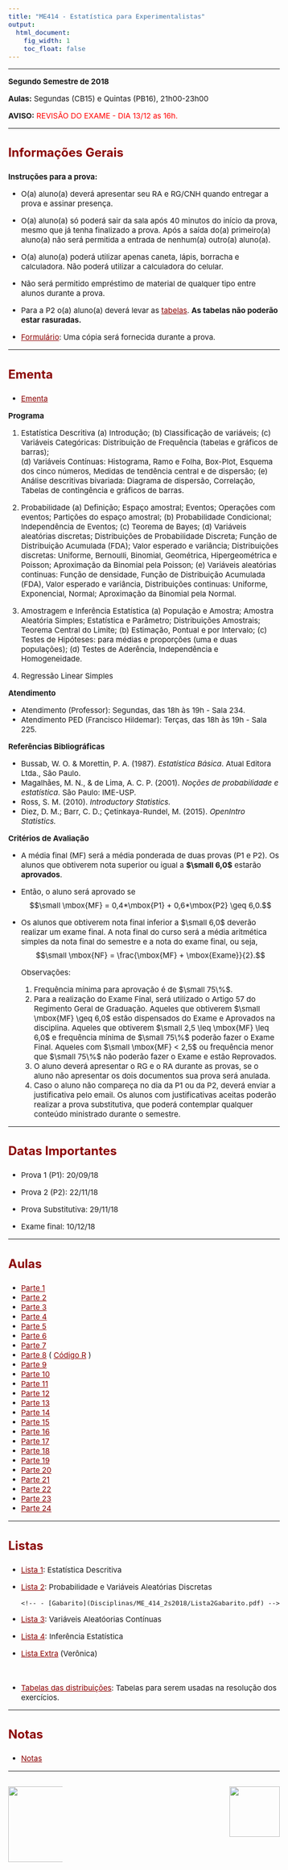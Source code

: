 ```yaml
---
title: "ME414 - Estatística para Experimentalistas"
output:
  html_document:
    fig_width: 1
    toc_float: false
---
```


<style type="text/css">
.nav.navbar-nav.navbar-right a {
    color: white;
}
.navbar {
  background-color:maroon;
  border-color:black;
}
.navbar-brand {
color:black!important;
}
body{ /* Normal  */
      font-size: 15px;
  }
h1.title {
  font-size: 30px;
}
h3 { /* Header 3 */
  font-size: 24px;
  color: DarkRed;
}
</style>

<style>
a:link {
    color: darkred;
}
a:visited {
    color: darkred;
}
a:hover {
    color: blue;
}
.column-f1{
  float: left;
  width: 20%;
  text-align: left;
}
.column-f2{
  float: right;
  width: 20%;
  text-align: right;
}
</style>

----

**Segundo Semestre de 2018**

**Aulas:** Segundas (CB15) e Quintas (PB16), 21h00-23h00 

**AVISO:**<span style="color:red"> REVISÃO DO EXAME - DIA 13/12 as 16h.  </span>

----

### **Informações Gerais**

**Instruções para a prova:**

- O(a) aluno(a) deverá apresentar seu RA e RG/CNH quando entregar a prova e assinar presença.

- O(a) aluno(a) só poderá sair da sala após 40 minutos do início da prova, mesmo que já tenha finalizado a prova. Após a saída do(a) primeiro(a) aluno(a) não será permitida a entrada de nenhum(a) outro(a) aluno(a).

- O(a) aluno(a) poderá utilizar apenas caneta, lápis, borracha e calculadora. Não poderá utilizar a calculadora do celular.

- Não será permitido empréstimo de material de qualquer tipo entre alunos durante a prova. 

- Para a P2 o(a) aluno(a) deverá levar as [tabelas](Disciplinas/ME_414_2s2018/Tabelas.pdf). **As tabelas não poderão estar rasuradas.** 

- [Formulário](Disciplinas/ME_414_2s2018/Formulario.pdf): Uma cópia será fornecida durante a prova.


----

### **Ementa**

- [Ementa](Disciplinas/ME_414_2s2018/Ementa.pdf)


**Programa**

  1. Estatística Descritiva
    (a) Introdução;
    (b) Classificação de variáveis;	
    (c) Variáveis Categóricas: Distribuição de Frequência (tabelas e gráficos de barras);	
    (d) Variáveis Contínuas: Histograma, Ramo e Folha, Box-Plot, Esquema dos cinco números, Medidas de tendência central e de dispersão;
    (e) Análise descritivas bivariada: Diagrama de dispersão, Correlação, Tabelas de contingência e gráficos de barras.

  2. Probabilidade
    (a) Definição; Espaço amostral; Eventos; Operações com eventos; Partições do espaço amostral;
    (b) Probabilidade Condicional; Independência de Eventos;
    (c) Teorema de Bayes;
    (d) Variáveis aleatórias discretas; Distribuições de Probabilidade Discreta; Função de Distribuição Acumulada (FDA); Valor esperado e variância; Distribuições discretas: Uniforme, Bernoulli, Binomial, Geométrica, Hipergeométrica e Poisson; Aproximação da Binomial pela Poisson;
    (e) Variáveis aleatórias continuas: Função de densidade, Função de Distribuição Acumulada (FDA), Valor esperado e variância, Distribuições continuas: Uniforme, Exponencial, Normal; Aproximação da Binomial pela Normal.

  3. Amostragem e Inferência Estatística
    (a) População e Amostra; Amostra Aleatória Simples; Estatística e Parâmetro; Distribuições Amostrais; Teorema Central do Limite;
    (b) Estimação, Pontual e por Intervalo;
    (c) Testes de Hipóteses: para médias e proporções (uma e duas populações);
    (d) Testes de Aderência, Independência e Homogeneidade.

  4. Regressão Linear Simples

**Atendimento**

- Atendimento (Professor): Segundas, das 18h às 19h - Sala 234.
- Atendimento PED (Francisco Hildemar): Terças, das 18h às 19h - Sala 225.

**Referências Bibliográficas**

- Bussab, W. O. \& Morettin, P. A. (1987). *Estatística Básica*. Atual Editora Ltda., São Paulo.
- Magalhães, M. N., \& de Lima, A. C. P. (2001). *Noções de probabilidade e estatística*. São Paulo: IME-USP.
- Ross, S. M. (2010). *Introductory Statistics.*
- Diez, D. M.; Barr, C. D.; Çetinkaya-Rundel, M. (2015). *OpenIntro Statistics.*


**Critérios de Avaliação**

- A média final (MF) será a média ponderada de duas provas (P1 e P2). Os alunos que obtiverem nota superior ou igual a **$\small 6,0$** estarão **aprovados**. 

- Então, o aluno será aprovado se
  $$\small \mbox{MF} = 0,4*\mbox{P1} + 0,6*\mbox{P2} \geq 6,0.$$

- Os alunos que obtiverem nota final inferior a $\small 6,0$ deverão realizar um exame final. A nota final do curso será a média aritmética simples da nota final do semestre e a nota do exame final, ou seja, 
$$\small \mbox{NF} = \frac{\mbox{MF} + \mbox{Exame}}{2}.$$

  Observações: 

  1. Frequência mínima para aprovação é de $\small 75\%$.
  2. Para a realização do Exame Final, será utilizado o Artigo 57 do Regimento Geral de Graduação. Aqueles que    obtiverem $\small \mbox{MF} \geq 6,0$ estão dispensados do Exame e Aprovados na disciplina. Aqueles que obtiverem $\small 2,5 \leq \mbox{MF} \leq 6,0$ e frequência mínima de $\small 75\%$ poderão fazer o Exame Final. Aqueles com $\small \mbox{MF} < 2,5$ ou frequência menor que $\small 75\%$ não poderão fazer o Exame e estão Reprovados.
  3. O aluno deverá apresentar o RG e o RA durante as provas, se o aluno não apresentar os dois documentos sua    prova será anulada.
  4. Caso o aluno não compareça no dia da P1 ou da P2, deverá enviar a justificativa pelo email. Os alunos com justificativas aceitas poderão realizar a prova substitutiva, que poderá contemplar qualquer conteúdo ministrado durante o semestre.

----

### **Datas Importantes**

- Prova 1 (P1): 	20/09/18	 

- Prova 2 (P2):   22/11/18	 

- Prova Substitutiva:	29/11/18 

- Exame final:        10/12/18 

---- 

### **Aulas**

- [Parte 1](Disciplinas/ME_414_2s2018/parte01/parte01.html)
- [Parte 2](Disciplinas/ME_414_2s2018/parte02/parte02.html)
- [Parte 3](Disciplinas/ME_414_2s2018/parte03/parte03.html)
- [Parte 4](Disciplinas/ME_414_2s2018/parte04/parte04.html)
- [Parte 5](Disciplinas/ME_414_2s2018/parte05/parte05.html)
- [Parte 6](Disciplinas/ME_414_2s2018/parte06/parte06.html)
- [Parte 7](Disciplinas/ME_414_2s2018/parte07/parte07.html)
- [Parte 8](Disciplinas/ME_414_2s2018/parte08/parte08.html) ( [Código R](Disciplinas/ME_414_2s2018/parte08/PortaDosDesesperados.R) )
- [Parte 9](Disciplinas/ME_414_2s2018/parte09/parte09.html)
- [Parte 10](Disciplinas/ME_414_2s2018/parte10/parte10.html)
- [Parte 11](Disciplinas/ME_414_2s2018/parte11/parte11.html)
- [Parte 12](Disciplinas/ME_414_2s2018/parte12/parte12.html)
- [Parte 13](Disciplinas/ME_414_2s2018/parte13/parte13.html)
- [Parte 14](Disciplinas/ME_414_2s2018/parte14/parte14.html)
- [Parte 15](Disciplinas/ME_414_2s2018/parte15/parte15.html)
- [Parte 16](Disciplinas/ME_414_2s2018/parte16/parte16.html)
- [Parte 17](Disciplinas/ME_414_2s2018/parte17/parte17.html)
- [Parte 18](Disciplinas/ME_414_2s2018/parte18/parte18.html)
- [Parte 19](Disciplinas/ME_414_2s2018/parte19/parte19.html)
- [Parte 20](Disciplinas/ME_414_2s2018/parte20/parte20.html)
- [Parte 21](Disciplinas/ME_414_2s2018/parte21/parte21.html)
- [Parte 22](Disciplinas/ME_414_2s2018/parte22/parte22.html)
- [Parte 23](Disciplinas/ME_414_2s2018/parte23/parte23.html)
- [Parte 24](Disciplinas/ME_414_2s2018/parte24/parte24.html)


---- 

### **Listas**

- [Lista 1](Disciplinas/ME_414_2s2018/Lista1.pdf): Estatística Descritiva

- [Lista 2](Disciplinas/ME_414_2s2018/Lista2.pdf): Probabilidade e Variáveis Aleatórias Discretas
      
      <!-- - [Gabarito](Disciplinas/ME_414_2s2018/Lista2Gabarito.pdf) -->

- [Lista 3](Disciplinas/ME_414_2s2018/Lista3.pdf): Variáveis Aleatóorias Contínuas

- [Lista 4](Disciplinas/ME_414_2s2018/Lista4.pdf): Inferência Estatística

- [Lista Extra](Disciplinas/ME_414_2s2018/ListaExtra_Veronica.pdf) (Verônica)

</br>

- [Tabelas das distribuições](Disciplinas/ME_414_2s2018/Tabelas.pdf): Tabelas para serem usadas na resolução dos exercícios. 
    
----

### **Notas**

      
- [Notas](Disciplinas/ME_414_2s2018/notas.html)
      
----

<div id="footer">
<p>
<div class="column-f1">
![](imagens/logo-unicamp1.png){width=150px}
</div>
<div class="column-f2">
![](imagens/logoimecc1.png){width=100px}
</div>
</p>
</div>